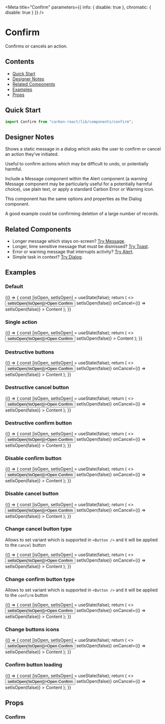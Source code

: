 

<Meta
  title="Confirm"
  parameters={{ info: { disable: true }, chromatic: { disable: true } }}
/>

# Confirm

Confirms or cancels an action.

## Contents

- [Quick Start](#quick-start)
- [Designer Notes](#designer-notes)
- [Related Components](#related-components)
- [Examples](#examples)
- [Props](#props)

## Quick Start

```javascript
import Confirm from "carbon-react/lib/components/confirm";
```

## Designer Notes

Shows a static message in a dialog which asks the user to confirm or cancel an action they’ve initiated.

Useful to confirm actions which may be difficult to undo, or potentially harmful.

Include a Message component within the Alert component (a warning Message component may be particularly useful for a potentially harmful choice), use plain text, or apply a standard Carbon Error or Warning icon.

This component has the same options and properties as the Dialog component.

A good example could be confirming deletion of a large number of records.

## Related Components

- Longer message which stays on-screen? [Try Message](/?path=/docs/message--default-story "Message").
- Longer, time sensitive message that must be dismissed? [Try Toast](/?path=/docs/design-system-toast--default-story "Toast").
- Error or warning message that interrupts activity? [Try Alert](/?path=/docs/alert--default-story "Alert").
- Simple task in context? [Try Dialog](/?path=/docs/dialog--default-story "Dialog").

## Examples

### Default

<Preview>
  <Story name="default">
    {() => {
      const [isOpen, setIsOpen] = useState(false);
      return (
        <>
          <Button onClick={() => setIsOpen(!isOpen)}>Open Confirm</Button>
          <Confirm
            cancelButtonDestructive
            title="Are you sure?"
            subtitle="Subtitle"
            open={isOpen}
            onConfirm={() => setIsOpen(false)}
            onCancel={() => setIsOpen(false)}
          >
            Content
          </Confirm>
        </>
      );
    }}
  </Story>
</Preview>

### Single action

<Preview>
  <Story name="single action">
    {() => {
      const [isOpen, setIsOpen] = useState(false);
      return (
        <>
          <Button onClick={() => setIsOpen(!isOpen)}>Open Confirm</Button>
          <Confirm
            title="Are you sure?"
            subtitle="Subtitle"
            open={isOpen}
            onConfirm={() => setIsOpen(false)}
          >
            Content
          </Confirm>
        </>
      );
    }}
  </Story>
</Preview>

### Destructive buttons

<Preview>
  <Story name="destructive">
    {() => {
      const [isOpen, setIsOpen] = useState(false);
      return (
        <>
          <Button onClick={() => setIsOpen(!isOpen)}>Open Confirm</Button>
          <Confirm
            title="Are you sure?"
            subtitle="Subtitle"
            destructive
            cancelButtonType="tertiary"
            open={isOpen}
            onConfirm={() => setIsOpen(false)}
            onCancel={() => setIsOpen(false)}
          >
            Content
          </Confirm>
        </>
      );
    }}
  </Story>
</Preview>

### Destructive cancel button

<Preview>
  <Story name="cancelButtonDestructive">
    {() => {
      const [isOpen, setIsOpen] = useState(false);
      return (
        <>
          <Button onClick={() => setIsOpen(!isOpen)}>Open Confirm</Button>
          <Confirm
            title="Are you sure?"
            subtitle="Subtitle"
            cancelButtonDestructive
            open={isOpen}
            onConfirm={() => setIsOpen(false)}
            onCancel={() => setIsOpen(false)}
          >
            Content
          </Confirm>
        </>
      );
    }}
  </Story>
</Preview>

### Destructive confirm button

<Preview>
  <Story name="confirmButtonDestructive">
    {() => {
      const [isOpen, setIsOpen] = useState(false);
      return (
        <>
          <Button onClick={() => setIsOpen(!isOpen)}>Open Confirm</Button>
          <Confirm
            title="Are you sure?"
            subtitle="Subtitle"
            confirmButtonDestructive
            open={isOpen}
            onConfirm={() => setIsOpen(false)}
            onCancel={() => setIsOpen(false)}
          >
            Content
          </Confirm>
        </>
      );
    }}
  </Story>
</Preview>

### Disable confirm button

<Preview>
  <Story name="disableConfirm">
    {() => {
      const [isOpen, setIsOpen] = useState(false);
      return (
        <>
          <Button onClick={() => setIsOpen(!isOpen)}>Open Confirm</Button>
          <Confirm
            title="Are you sure?"
            subtitle="Subtitle"
            confirmButtonDestructive
            cancelButtonDestructive
            disableConfirm
            open={isOpen}
            onConfirm={() => setIsOpen(false)}
            onCancel={() => setIsOpen(false)}
          >
            Content
          </Confirm>
        </>
      );
    }}
  </Story>
</Preview>

### Disable cancel button

<Preview>
  <Story name="disableCancel">
    {() => {
      const [isOpen, setIsOpen] = useState(false);
      return (
        <>
          <Button onClick={() => setIsOpen(!isOpen)}>Open Confirm</Button>
          <Confirm
            title="Are you sure?"
            subtitle="Subtitle"
            showCloseIcon
            disableCancel
            open={isOpen}
            onConfirm={() => setIsOpen(false)}
            onCancel={() => setIsOpen(false)}
          >
            Content
          </Confirm>
        </>
      );
    }}
  </Story>
</Preview>

### Change cancel button type

Allows to set variant which is supported in `<Button />` and it will be applied to the `cancel` button

<Preview>
  <Story name="cancelButtonType">
    {() => {
      const [isOpen, setIsOpen] = useState(false);
      return (
        <>
          <Button onClick={() => setIsOpen(!isOpen)}>Open Confirm</Button>
          <Confirm
            title="Are you sure?"
            subtitle="Subtitle"
            cancelButtonType="tertiary"
            open={isOpen}
            onConfirm={() => setIsOpen(false)}
            onCancel={() => setIsOpen(false)}
          >
            Content
          </Confirm>
        </>
      );
    }}
  </Story>
</Preview>

### Change confirm button type

Allows to set variant which is supported in `<Button />` and it will be applied to the `confirm` button

<Preview>
  <Story name="confirmButtonType">
    {() => {
      const [isOpen, setIsOpen] = useState(false);
      return (
        <>
          <Button onClick={() => setIsOpen(!isOpen)}>Open Confirm</Button>
          <Confirm
            title="Are you sure?"
            subtitle="Subtitle"
            confirmButtonType="tertiary"
            open={isOpen}
            onConfirm={() => setIsOpen(false)}
            onCancel={() => setIsOpen(false)}
          >
            Content
          </Confirm>
        </>
      );
    }}
  </Story>
</Preview>

### Change buttons icons

<Preview>
  <Story name="buttonsIcons">
    {() => {
      const [isOpen, setIsOpen] = useState(false);
      return (
        <>
          <Button onClick={() => setIsOpen(!isOpen)}>Open Confirm</Button>
          <Confirm
            title="Are you sure?"
            subtitle="Subtitle"
            confirmButtonIconType="save"
            confirmButtonIconPosition="after"
            cancelButtonIconType="bin"
            open={isOpen}
            onConfirm={() => setIsOpen(false)}
            onCancel={() => setIsOpen(false)}
          >
            Content
          </Confirm>
        </>
      );
    }}
  </Story>
</Preview>

### Confirm button loading

<Preview>
  <Story name="isLoadingConfirm">
    {() => {
      const [isOpen, setIsOpen] = useState(false);
      return (
        <>
          <Button onClick={() => setIsOpen(!isOpen)}>Open Confirm</Button>
          <Confirm
            title="Are you sure?"
            subtitle="Subtitle"
            isLoadingConfirm
            open={isOpen}
            onConfirm={() => setIsOpen(false)}
            onCancel={() => setIsOpen(false)}
          >
            Content
          </Confirm>
        </>
      );
    }}
  </Story>
</Preview>

## Props

### Confirm

<Props of={Confirm} />
